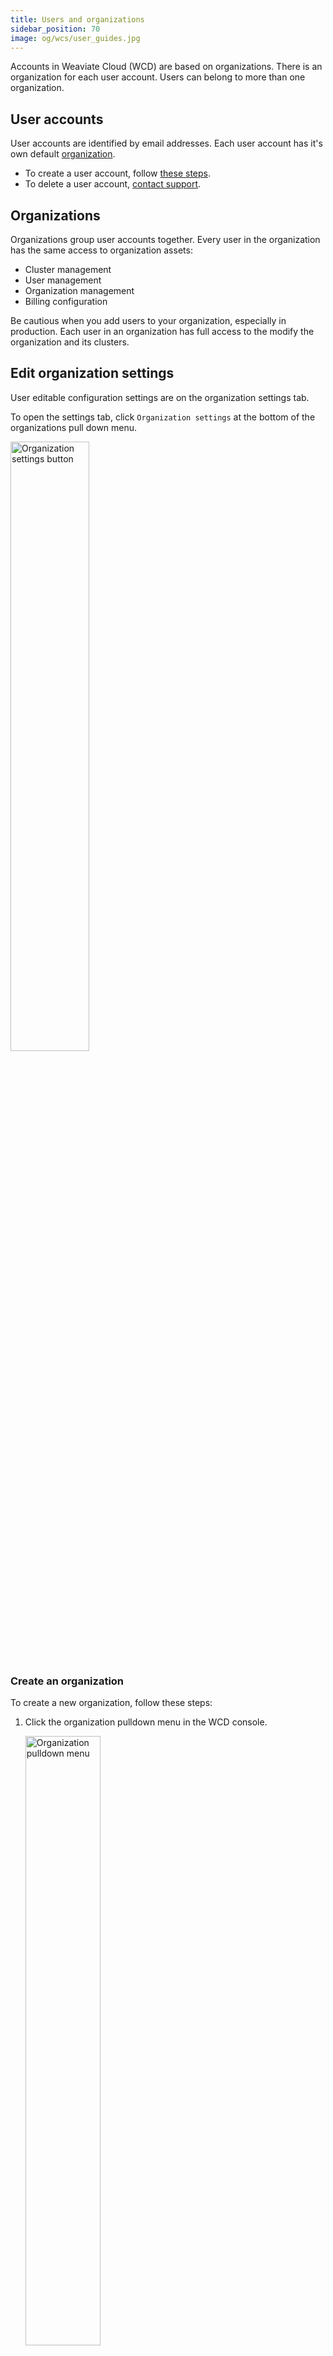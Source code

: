 ```yaml
---
title: Users and organizations
sidebar_position: 70
image: og/wcs/user_guides.jpg
---
```



Accounts in Weaviate Cloud (WCD) are based on organizations. There is an organization for each user account. Users can belong to more than one organization.

## User accounts

User accounts are identified by email addresses. Each user account has it's own default [organization](#organizations).

- To create a user account, follow [these steps](/cloud/platform/create-account).
- To delete a user account, [contact support](mailto:support@weaviate.io).

## Organizations

Organizations group user accounts together. Every user in the organization has the same access to organization assets:

- Cluster management
- User management
- Organization management
- Billing configuration

Be cautious when you add users to your organization, especially in production. Each user in an organization has full access to the modify the organization and its clusters.

## Edit organization settings

User editable configuration settings are on the organization settings tab.

To open the settings tab, click `Organization settings` at the bottom of the organizations pull down menu.

<img src={OrgSettings} width="50%" alt="Organization settings button"/>

### Create an organization

To create a new organization, follow these steps:

1. Click the organization pulldown menu in the WCD console.

    <img src={OrgPulldown} width="50%" alt="Organization pulldown menu"/>

2. Click "Add new organization".
1. Enter the organization name.

WCD automatically switches the console view to the new organization.

### Switch organizations

To switch between organizations, select an organization name in the organization pulldown menu in the WCD console.

### Edit an organization name

To edit an organization name, follow these steps:

1. Open the [organization settings](#edit-organization-settings) panel.
1. Click the `Update` button.

<img src={OrgUpdateName} width="75%" alt="Update name button"/>

3. Edit the name.
1. Click the check mark to accept the change.

<img src={OrgUpdateCheckMark} width="75%" alt="Update name button"/>

### Delete an organization

To delete an organization, [contact support](mailto:support@weaviate.io).

## Manage users

Any member of an organization can add or remove a user. A new user has to have a WCD account.

### Add a user

A WCD user can be a member of more than one organization. Once a user creates an account in WCD, you can add that user to your organization.

To add a user, follow these steps:

1. Ask the user for WCD account details.

   - If the user has an account, note the email address.
   - If the user does not have an account, [create a new account](/cloud/platform/create-account).

2. Open the [organization settings](#edit-organization-settings) panel.
1. Enter the user's email address in the `Users` section. Click `Add user`.

WCD sends an email to the user when the user is added to the organization.

### Remove a user

To remove a user, follow these steps:

1. Open the [organization settings](#edit-organization-settings) panel.
1. Find the user's email address in the `Users` section.
1. Click the trashcan icon to delete the user.
1. Click `Confirm`.

If you have clusters that are created by the deleted user, those clusters are still available after the restart.

## Billing

[Billing](/cloud/platform/billing.mdx) is done on an organization level.

Once a billing account is configured, every user in an organization can create new clusters or modify existing ones.

The account gets an invoice for each cluster. Cluster invoices are sent every 30 days, starting from when the cluster is created.

## Support


<SupportAndTrouble />


<CustomScriptLoader/>
